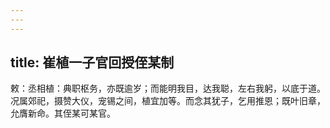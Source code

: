 ```yaml
---
---
---
```

title: 崔植一子官回授侄某制
---



敕：丞相植：典职枢务，亦既逾岁；而能明我目，达我聪，左右我躬，以底于道。况属郊祀，摄赞大仪，宠锡之间，植宜加等。而念其犹子，乞用推恩；既叶旧章，允膺新命。其侄某可某官。